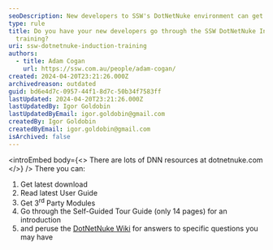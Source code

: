 ```yaml
---
seoDescription: New developers to SSW's DotNetNuke environment can get started with a comprehensive induction training program, providing access to various resources and tools.
type: rule
title: Do you have your new developers go through the SSW DotNetNuke Induction
  training?
uri: ssw-dotnetnuke-induction-training
authors:
  - title: Adam Cogan
    url: https://ssw.com.au/people/adam-cogan/
created: 2024-04-20T23:21:26.000Z
archivedreason: outdated
guid: bd6e4d7c-0957-44f1-8d7c-50b34f7583ff
lastUpdated: 2024-04-20T23:21:26.000Z
lastUpdatedBy: Igor Goldobin
lastUpdatedByEmail: igor.goldobin@gmail.com
createdBy: Igor Goldobin
createdByEmail: igor.goldobin@gmail.com
isArchived: false
---
```


<introEmbed
  body={<>
There are lots of DNN resources at dotnetnuke.com
  </>}
/>
There you can:

1. Get latest download
2. Read latest User Guide
3. Get 3<sup>rd</sup> Party Modules
4. Go through the Self-Guided Tour Guide (only 14 pages) for an introduction
5. and peruse the [DotNetNuke Wiki](https://www.dnnsoftware.com/wiki) for answers to specific questions you may have
